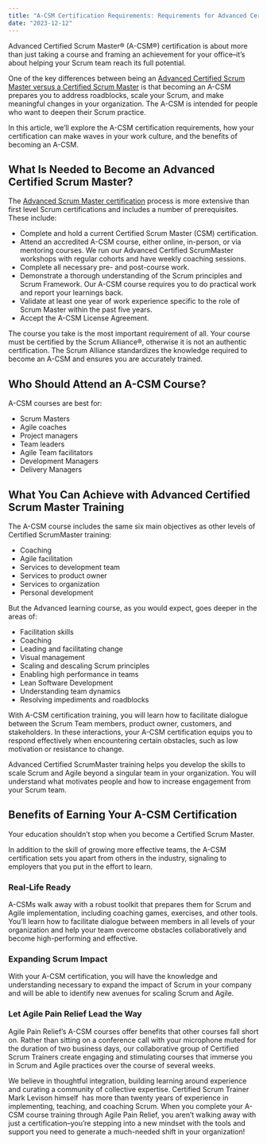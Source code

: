 ```yaml
---
title: "A-CSM Certification Requirements: Requirements for Advanced Certified Scrum Masters"
date: "2023-12-12"
---
```


Advanced Certified Scrum Master® (A-CSM®) certification is about more than just taking a course and framing an achievement for your office–it’s about helping your Scrum team reach its full potential.

One of the key differences between being an [Advanced Certified Scrum Master versus a Certified Scrum Master](/advanced-certified-scrum-masters-versus-certified-scrum-masters) is that becoming an A-CSM prepares you to address roadblocks, scale your Scrum, and make meaningful changes in your organization. The A-CSM is intended for people who want to deepen their Scrum practice.

In this article, we’ll explore the A-CSM certification requirements, how your certification can make waves in your work culture, and the benefits of becoming an A-CSM.

## What Is Needed to Become an Advanced Certified Scrum Master?

The [Advanced Scrum Master certification](/advanced-certified-scrummaster-acsm-training) process is more extensive than first level Scrum certifications and includes a number of prerequisites. These include:

- Complete and hold a current Certified Scrum Master (CSM) certification.
- Attend an accredited A-CSM course, either online, in-person, or via mentoring courses. We run our Advanced Certified ScrumMaster workshops with regular cohorts and have weekly coaching sessions.
- Complete all necessary pre- and post-course work.
- Demonstrate a thorough understanding of the Scrum principles and Scrum Framework. Our A-CSM course requires you to do practical work and report your learnings back.
- Validate at least one year of work experience specific to the role of Scrum Master within the past five years.
- Accept the A-CSM License Agreement.

The course you take is the most important requirement of all. Your course must be certified by the Scrum Alliance®, otherwise it is not an authentic certification. The Scrum Alliance standardizes the knowledge required to become an A-CSM and ensures you are accurately trained.

## Who Should Attend an A-CSM Course?

A-CSM courses are best for:

- Scrum Masters
- Agile coaches
- Project managers
- Team leaders
- Agile Team facilitators
- Development Managers
- Delivery Managers

## What You Can Achieve with Advanced Certified Scrum Master Training

The A-CSM course includes the same six main objectives as other levels of Certified ScrumMaster training:

- Coaching
- Agile facilitation
- Services to development team
- Services to product owner
- Services to organization
- Personal development

But the Advanced learning course, as you would expect, goes deeper in the areas of:

- Facilitation skills
- Coaching
- Leading and facilitating change
- Visual management
- Scaling and descaling Scrum principles
- Enabling high performance in teams
- Lean Software Development
- Understanding team dynamics
- Resolving impediments and roadblocks

With A-CSM certification training, you will learn how to facilitate dialogue between the Scrum Team members, product owner, customers, and stakeholders. In these interactions, your A-CSM certification equips you to respond effectively when encountering certain obstacles, such as low motivation or resistance to change.

Advanced Certified ScrumMaster training helps you develop the skills to scale Scrum and Agile beyond a singular team in your organization. You will understand what motivates people and how to increase engagement from your Scrum team.

## Benefits of Earning Your A-CSM Certification

Your education shouldn’t stop when you become a Certified Scrum Master.

In addition to the skill of growing more effective teams, the A-CSM certification sets you apart from others in the industry, signaling to employers that you put in the effort to learn.

### Real-Life Ready

A-CSMs walk away with a robust toolkit that prepares them for Scrum and Agile implementation, including coaching games, exercises, and other tools. You’ll learn how to facilitate dialogue between members in all levels of your organization and help your team overcome obstacles collaboratively and become high-performing and effective.

### Expanding Scrum Impact

With your A-CSM certification, you will have the knowledge and understanding necessary to expand the impact of Scrum in your company and will be able to identify new avenues for scaling Scrum and Agile.

### Let Agile Pain Relief Lead the Way

Agile Pain Relief’s A-CSM courses offer benefits that other courses fall short on. Rather than sitting on a conference call with your microphone muted for the duration of two business days, our collaborative group of Certified Scrum Trainers create engaging and stimulating courses that immerse you in Scrum and Agile practices over the course of several weeks.

We believe in thoughtful integration, building learning around experience and curating a community of collective expertise. Certified Scrum Trainer Mark Levison himself  has more than twenty years of experience in implementing, teaching, and coaching Scrum. When you complete your A-CSM course training through Agile Pain Relief, you aren’t walking away with just a certification–you’re stepping into a new mindset with the tools and support you need to generate a much-needed shift in your organization!
